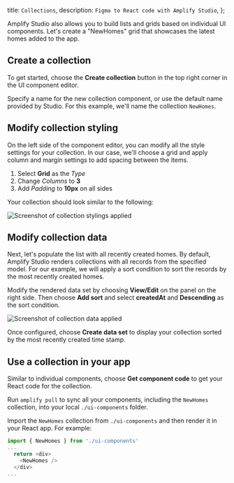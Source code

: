   title: `Collections`,
  description: `Figma to React code with Amplify Studio`,
};

Amplify Studio also allows you to build lists and grids based on individual UI components. Let's create a "NewHomes" grid that showcases the latest homes added to the app.

## Create a collection
To get started, choose the **Create collection** button in the top right corner in the UI component editor.

Specify a name for the new collection component, or use the default name provided by Studio. For this example, we'll name the collection `NewHomes`.

## Modify collection styling

On the left side of the component editor, you can modify all the style settings for your collection. In our case, we'll choose a grid and apply column and margin settings to add spacing between the items.

1. Select **Grid** as the *Type*
2. Change *Columns* to **3**
3. Add *Padding* to **10px** on all sides

Your collection should look similar to the following:

![Screenshot of collection stylings applied](/images/studio/collection-layout.png)

## Modify collection data

Next, let's populate the list with all recently created homes. By default, Amplify Studio renders collections with all records from the specified model. For our example, we will apply a sort condition to sort the records by the most recently created homes.

Modify the rendered data set by choosing **View/Edit** on the panel on the right side. Then choose **Add sort** and select **createdAt** and **Descending** as the sort condition.

![Screenshot of collection data applied](/images/studio/collection-data.png)

Once configured, choose **Create data set** to display your collection sorted by the most recently created time stamp.

## Use a collection in your app

Similar to individual components, choose **Get component code** to get your React code for the collection.

Run `amplify pull` to sync all your components, including the `NewHomes` collection, into your local `./ui-components` folder.

Import the `NewHomes` collection from `./ui-components` and then render it in your React app. For example:

```js
import { NewHomes } from './ui-components'
...
  return <div>
    <NewHomes />
  </div>
...
```
